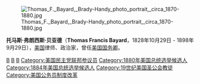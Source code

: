 [[File:Thomas_F._Bayard,_Brady-Handy_photo_portrait,_circa_1870-1880.jpg|thumb]]
   

'''托马斯·弗朗西斯·贝亚德'''（'''Thomas Francis Bayard'''，1828年10月29日 - 1898年9月29日），[[美国|美国]]律师、政治家，曾任[[美国国务卿|美国国务卿]]。


{{us-bio-stub}}

{{start box}}
{{succession box|[[弗雷德里克·西奥多·弗里林海森|弗雷德里克·西奥多·弗里林海森]]|[[詹姆斯·G·布莱恩|詹姆斯·G·布莱恩]]|[[美国国务卿|美国国务卿]]|1885年-1889年}}
{{end box}}

{{美國國務卿}}
{{Grover Cleveland 22 cabinet}}
{{1880年美国总统选举}}
{{Authority control}}

[[Category:1828年出生|B]]
[[Category:1898年逝世|B]]
[[Category:美国国务卿|B]]
[[Category:美国民主党联邦参议员|Category:美国民主党联邦参议员]]
[[Category:1880年美国总统选举候选人|Category:1880年美国总统选举候选人]]
[[Category:1884年美国总统选举候选人|Category:1884年美国总统选举候选人]]
[[Category:19世纪美国圣公会教徒|Category:19世纪美国圣公会教徒]]
[[Category:美国公务员制度改革|Category:美国公务员制度改革]]